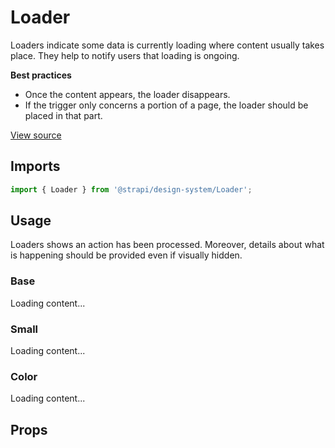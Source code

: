 <!--- Loader.stories.mdx --->


<Meta title="Design System/Components/Loader" component={Loader} />

# Loader

Loaders indicate some data is currently loading where content usually takes place. They help to notify users that loading is ongoing.

**Best practices**

- Once the content appears, the loader disappears.
- If the trigger only concerns a portion of a page, the loader should be placed in that part.

[View source](https://github.com/strapi/design-system/tree/develop/packages/strapi-design-system/src/Loader)

## Imports

```js
import { Loader } from '@strapi/design-system/Loader';
```

## Usage

Loaders shows an action has been processed. Moreover, details about what is happening should be provided even if visually hidden.

### Base

<Canvas>
  <Story name="base">
    <Loader>Loading content...</Loader>
  </Story>
</Canvas>

### Small

<Canvas>
  <Story name="small">
    <Loader small>Loading content...</Loader>
  </Story>
</Canvas>

### Color

<Canvas>
  <Story name="color">
    <Loader color="danger600">Loading content...</Loader>
  </Story>
</Canvas>

## Props

<ArgsTable of={Loader} />
